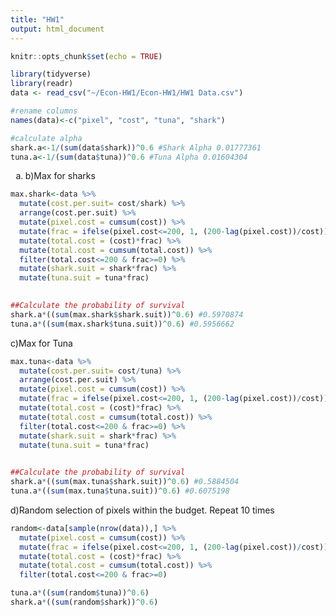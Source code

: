 ```yaml
---
title: "HW1"
output: html_document
---
```


```r
knitr::opts_chunk$set(echo = TRUE)
```

```r
library(tidyverse)
library(readr)
data <- read_csv("~/Econ-HW1/Econ-HW1/HW1 Data.csv")
```

```r
#rename columns
names(data)<-c("pixel", "cost", "tuna", "shark")

#calculate alpha
shark.a<-1/(sum(data$shark))^0.6 #Shark Alpha 0.01777361
tuna.a<-1/(sum(data$tuna))^0.6 #Tuna Alpha 0.01604304

```
a)
b)Max for sharks
```r
max.shark<-data %>%
  mutate(cost.per.suit= cost/shark) %>% 
  arrange(cost.per.suit) %>% 
  mutate(pixel.cost = cumsum(cost)) %>%
  mutate(frac = ifelse(pixel.cost<=200, 1, (200-lag(pixel.cost))/cost)) %>% 
  mutate(total.cost = (cost)*frac) %>%
  mutate(total.cost = cumsum(total.cost)) %>% 
  filter(total.cost<=200 & frac>=0) %>% 
  mutate(shark.suit = shark*frac) %>% 
  mutate(tuna.suit = tuna*frac) 
  

##Calculate the probability of survival 
shark.a*((sum(max.shark$shark.suit))^0.6) #0.5970874
tuna.a*((sum(max.shark$tuna.suit))^0.6) #0.5956662


```
c)Max for Tuna 

```r
max.tuna<-data %>%
  mutate(cost.per.suit= cost/tuna) %>% 
  arrange(cost.per.suit) %>% 
  mutate(pixel.cost = cumsum(cost)) %>%
  mutate(frac = ifelse(pixel.cost<=200, 1, (200-lag(pixel.cost))/cost)) %>% 
  mutate(total.cost = (cost)*frac) %>%
  mutate(total.cost = cumsum(total.cost)) %>% 
  filter(total.cost<=200 & frac>=0) %>% 
  mutate(shark.suit = shark*frac) %>% 
  mutate(tuna.suit = tuna*frac) 
  

##Calculate the probability of survival 
shark.a*((sum(max.tuna$shark.suit))^0.6) #0.5884504
tuna.a*((sum(max.tuna$tuna.suit))^0.6) #0.6075198
```

d)Random selection of pixels within the budget. Repeat 10 times 
```r
random<-data[sample(nrow(data)),] %>% 
  mutate(pixel.cost = cumsum(cost)) %>%
  mutate(frac = ifelse(pixel.cost<=200, 1, (200-lag(pixel.cost))/cost)) %>% 
  mutate(total.cost = (cost)*frac) %>%
  mutate(total.cost = cumsum(total.cost)) %>% 
  filter(total.cost<=200 & frac>=0)

tuna.a*((sum(random$tuna))^0.6)
shark.a*((sum(random$shark))^0.6)
```
